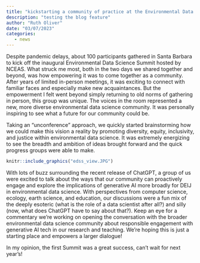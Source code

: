 ```yaml
---
title: "kickstarting a community of practice at the Environmental Data Science Summit"
description: "testing the blog feature"
author: "Ruth Oliver"
date: "03/07/2023"
categories:
   - news
---
```


Despite pandemic delays, about 100 participants gathered in Santa Barbara to kick off the inaugural Environmental Data Science Summit hosted by NCEAS. What struck me most, both in the two days we shared together and beyond, was how empowering it was to come together as a community. After years of limited in-person meetings, it was exciting to connect with familiar faces and especially make new acquaintances. But the empowerment I felt went beyond simply returning to old norms of gathering in person, this group was unique. The voices in the room represented a new, more diverse environmental data science community. It was personally inspiring to see what a future for our community could be.

Taking an "unconference" approach, we quickly started brainstorming how we could make this vision a reality by promoting diversity, equity, inclusivity, and justice within environmental data science. It was extremely energizing to see the breadth and ambition of ideas brought forward and the quick progress groups were able to make.

```r
knitr::include_graphics("edss_view.JPG")
```

With lots of buzz surrounding the recent release of ChatGPT, a group of us were excited to talk about the ways that our community can proactively engage and explore the implications of generative AI more broadly for DEIJ in environmental data science. With perspectives from computer science, ecology, earth science, and education, our discussions were a fun mix of the deeply esoteric (what is the role of a data scientist after all?) and silly (now, what does ChatGPT have to say about that?). Keep an eye for a commentary we're working on opening the conversation with the broader environmental data science community about responsible engagement with generative AI tech in our research and teaching. We're hoping this is just a starting place and empowers a larger dialogue!

In my opinion, the first Summit was a great success, can't wait for next year's!

